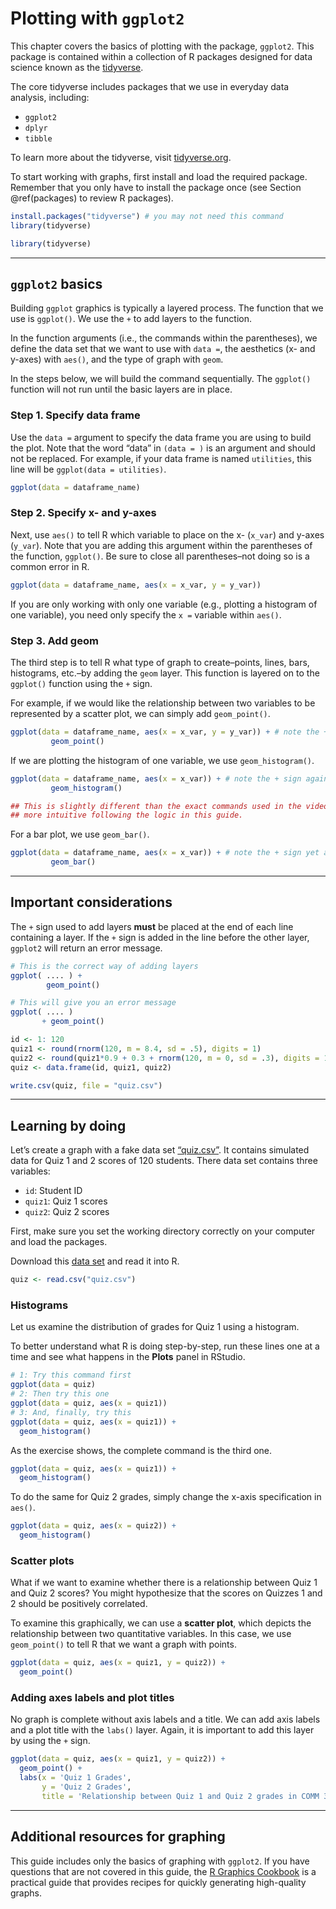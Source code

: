 # Plotting with `ggplot2` {#ggplot2}

This chapter covers the basics of plotting with the package, `ggplot2`. This package is contained within a collection of R packages designed for data science known as the [tidyverse](https://www.tidyverse.org/).

The core tidyverse includes packages that we use in everyday data analysis, including:

- `ggplot2`
- `dplyr`
- `tibble`

To learn more about the tidyverse, visit [tidyverse.org](https://www.tidyverse.org/).

To start working with graphs, first install and load the required package. Remember that you only have to install the package once (see Section \@ref(packages) to review R packages). 
```r
install.packages("tidyverse") # you may not need this command
library(tidyverse)
```

```r
library(tidyverse) 
```

---

## `ggplot2` basics 

Building `ggplot` graphics is typically a layered process. The function that we use is `ggplot()`. We use the `+` to add layers to the function.

In the function arguments (i.e., the commands within the parentheses), we define the data set that we want to use with `data = `, the aesthetics (x- and y-axes) with `aes()`, and the type of graph with `geom`.

In the steps below, we will build the command sequentially. The `ggplot()` function will not run until the basic layers are in place. 

### Step 1. Specify data frame

Use the `data = ` argument to specify the data frame you are using to build the plot. Note that the word "data" in `(data = )` is an argument and should not be replaced. For example, if your data frame is named `utilities`, this line will be `ggplot(data = utilities)`.
``` r
ggplot(data = dataframe_name) 
```

### Step 2. Specify x- and y-axes

Next, use `aes()` to tell R which variable to place on the x- (`x_var`) and y-axes (`y_var`). Note that you are adding this argument within the parentheses of the function, `ggplot()`. Be sure to close all parentheses--not doing so is a common error in R.
``` r
ggplot(data = dataframe_name, aes(x = x_var, y = y_var))
```

If you are only working with only one variable (e.g., plotting a histogram of one variable), you need only specify the `x = ` variable within `aes()`.

### Step 3. Add geom

The third step is to tell R what type of graph to create--points, lines, bars, histograms, etc.--by adding the `geom` layer. This function is layered on to the `ggplot()` function  using the `+` sign.

For example, if we would like the relationship between two variables to be represented by a scatter plot, we can simply add `geom_point()`. 
``` r
ggplot(data = dataframe_name, aes(x = x_var, y = y_var)) + # note the + sign
         geom_point()
```

If we are plotting the histogram of one variable, we use `geom_histogram()`. 
``` r
ggplot(data = dataframe_name, aes(x = x_var)) + # note the + sign again
         geom_histogram()

## This is slightly different than the exact commands used in the video but
## more intuitive following the logic in this guide.
```

For a bar plot, we use `geom_bar()`.
``` r
ggplot(data = dataframe_name, aes(x = x_var)) + # note the + sign yet again
         geom_bar()
```

---

## Important considerations

The `+` sign used to add layers **must** be placed at the end of each line containing a layer. If the `+` sign is added in the line before the other layer, `ggplot2` will return an error message.
``` r
# This is the correct way of adding layers
ggplot( .... ) +
        geom_point()

# This will give you an error message
ggplot( .... ) 
       + geom_point()
```

```r
id <- 1: 120
quiz1 <- round(rnorm(120, m = 8.4, sd = .5), digits = 1)
quiz2 <- round(quiz1*0.9 + 0.3 + rnorm(120, m = 0, sd = .3), digits = 1)
quiz <- data.frame(id, quiz1, quiz2)

write.csv(quiz, file = "quiz.csv")
```

---

## Learning by doing

Let's create a graph with a fake data set ["quiz.csv"](http://sarakyeo.github.io/COMM-3710-bookdown/quiz.csv). It contains simulated data for Quiz 1 and 2 scores of 120 students. There data set contains three variables: 

- `id`: Student ID
- `quiz1`: Quiz 1 scores
- `quiz2`: Quiz 2 scores

First, make sure you set the working directory correctly on your computer and load the packages. 

Download this [data set](http://sarakyeo.github.io/COMM-3710-bookdown/quiz.csv) and read it into R.
```r
quiz <- read.csv("quiz.csv")
```

### Histograms
Let us examine the distribution of grades for Quiz 1 using a histogram.  

To better understand what R is doing step-by-step, run these lines one at a time and see what happens in the **Plots** panel in RStudio. 
```r
# 1: Try this command first
ggplot(data = quiz)
# 2: Then try this one
ggplot(data = quiz, aes(x = quiz1))
# 3: And, finally, try this
ggplot(data = quiz, aes(x = quiz1)) +
  geom_histogram()
```

As the exercise shows, the complete command is the third one. 
```r
ggplot(data = quiz, aes(x = quiz1)) +
  geom_histogram()
```

To do the same for Quiz 2 grades, simply change the x-axis specification in `aes()`.
```r
ggplot(data = quiz, aes(x = quiz2)) +
  geom_histogram()
```

### Scatter plots

What if we want to examine whether there is a relationship between Quiz 1 and Quiz 2 scores? You might hypothesize that the scores on Quizzes 1 and 2 should be positively correlated.

To examine this graphically, we can use a **scatter plot**, which depicts the relationship between two quantitative variables. In this case, we use `geom_point()` to tell R that we want a graph with points.

```r
ggplot(data = quiz, aes(x = quiz1, y = quiz2)) +
  geom_point() 
```

### Adding axes labels and plot titles

No graph is complete without axis labels and a title. We can add axis labels and a plot title with the `labs()` layer. Again, it is important to add this layer by using the `+` sign.

```r
ggplot(data = quiz, aes(x = quiz1, y = quiz2)) +
  geom_point() + 
  labs(x = 'Quiz 1 Grades', 
       y = 'Quiz 2 Grades',
       title = 'Relationship between Quiz 1 and Quiz 2 grades in COMM 3710')
```

---

## Additional resources for graphing

This guide includes only the basics of graphing with `ggplot2`. If you have questions that are not covered in this guide, the [R Graphics Cookbook](https://r-graphics.org/index.html) is a practical guide that provides recipes for quickly generating high-quality graphs.

